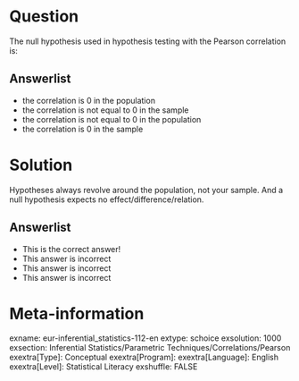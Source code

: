 Question
========
The null hypothesis used in hypothesis testing with the Pearson correlation is:

Answerlist
----------
* the correlation is 0 in the population
* the correlation is not equal to 0 in the sample
* the correlation is not equal to 0 in the population
* the correlation is 0 in the sample


Solution
========
Hypotheses always revolve around the population, not your sample. And a null hypothesis expects no effect/difference/relation.

Answerlist
----------
* This is the correct answer!
* This answer is incorrect
* This answer is incorrect
* This answer is incorrect


Meta-information
================
exname: eur-inferential_statistics-112-en
extype: schoice
exsolution: 1000
exsection: Inferential Statistics/Parametric Techniques/Correlations/Pearson
exextra[Type]: Conceptual
exextra[Program]: 
exextra[Language]: English
exextra[Level]: Statistical Literacy
exshuffle: FALSE